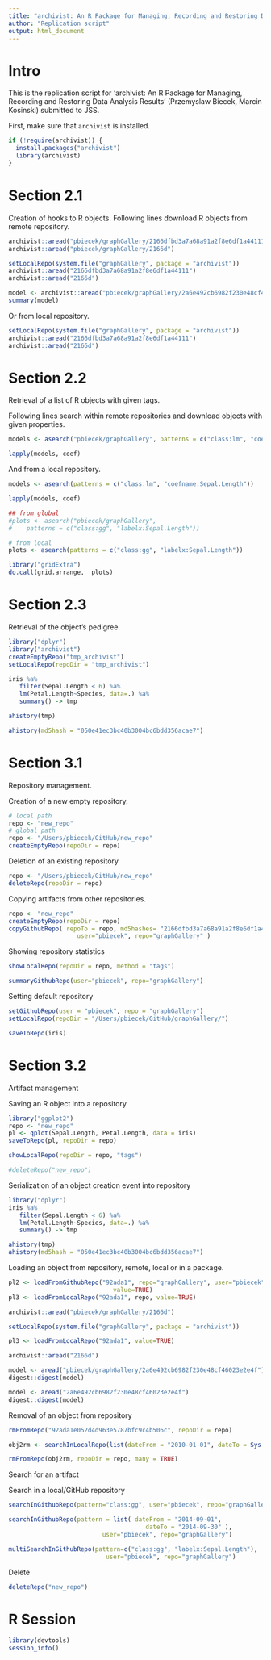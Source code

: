 ```yaml
---
title: "archivist: An R Package for Managing, Recording and Restoring Data Analysis Results"
author: "Replication script"
output: html_document
---
```


# Intro

This is the replication script for 'archivist: An R Package for Managing, Recording and Restoring Data Analysis Results' (Przemyslaw Biecek, Marcin Kosinski) submitted to JSS. 

First, make sure that `archivist` is installed.

```r
if (!require(archivist)) {
  install.packages("archivist")
  library(archivist)
}
```

# Section 2.1

Creation of hooks to R objects.
Following lines download R objects from remote repository.

```r
archivist::aread("pbiecek/graphGallery/2166dfbd3a7a68a91a2f8e6df1a44111")
archivist::aread("pbiecek/graphGallery/2166d")

setLocalRepo(system.file("graphGallery", package = "archivist"))
archivist::aread("2166dfbd3a7a68a91a2f8e6df1a44111")
archivist::aread("2166d")

model <- archivist::aread("pbiecek/graphGallery/2a6e492cb6982f230e48cf46023e2e4f")
summary(model)
```

Or from local repository.

```r
setLocalRepo(system.file("graphGallery", package = "archivist"))
archivist::aread("2166dfbd3a7a68a91a2f8e6df1a44111")
archivist::aread("2166d")
```



# Section 2.2

Retrieval of a list of R objects with given tags.

Following lines search within remote repositories and download objects with given properties.

```r
models <- asearch("pbiecek/graphGallery", patterns = c("class:lm", "coefname:Sepal.Length"))

lapply(models, coef)
```

And from a local repository.

```r
models <- asearch(patterns = c("class:lm", "coefname:Sepal.Length"))

lapply(models, coef)
```

```r
## from global
#plots <- asearch("pbiecek/graphGallery", 
#    patterns = c("class:gg", "labelx:Sepal.Length"))

# from local
plots <- asearch(patterns = c("class:gg", "labelx:Sepal.Length"))

library("gridExtra")
do.call(grid.arrange,  plots)
```

# Section 2.3

Retrieval of the object's pedigree.


```r
library("dplyr")
library("archivist")
createEmptyRepo("tmp_archivist")
setLocalRepo(repoDir = "tmp_archivist")

iris %a%
   filter(Sepal.Length < 6) %a%
   lm(Petal.Length~Species, data=.) %a%
   summary() -> tmp

ahistory(tmp)

ahistory(md5hash = "050e41ec3bc40b3004bc6bdd356acae7")
```

# Section 3.1

Repository management.

Creation of a new empty repository.

```r
# local path
repo <- "new_repo"
# global path
repo <- "/Users/pbiecek/GitHub/new_repo"
createEmptyRepo(repoDir = repo)
```

Deletion of an existing repository


```r
repo <- "/Users/pbiecek/GitHub/new_repo"
deleteRepo(repoDir = repo)
```


Copying artifacts from other repositories.

```r
repo <- "new_repo"
createEmptyRepo(repoDir = repo)
copyGithubRepo( repoTo = repo, md5hashes= "2166dfbd3a7a68a91a2f8e6df1a44111", 
                   user="pbiecek", repo="graphGallery" )
```

Showing repository statistics


```r
showLocalRepo(repoDir = repo, method = "tags")
```

```r
summaryGithubRepo(user="pbiecek", repo="graphGallery") 
```

Setting default repository

```r
setGithubRepo(user = "pbiecek", repo = "graphGallery")
setLocalRepo(repoDir = "/Users/pbiecek/GitHub/graphGallery/")

saveToRepo(iris)
```


# Section 3.2

Artifact management

Saving an R object into a repository

```r
library("ggplot2")
repo <- "new_repo"
pl <- qplot(Sepal.Length, Petal.Length, data = iris)
saveToRepo(pl, repoDir = repo)

showLocalRepo(repoDir = repo, "tags")

#deleteRepo("new_repo")
```


Serialization of an object creation event into repository

```r
library("dplyr")
iris %a%
   filter(Sepal.Length < 6) %a%
   lm(Petal.Length~Species, data=.) %a%
   summary() -> tmp

ahistory(tmp)
ahistory(md5hash = "050e41ec3bc40b3004bc6bdd356acae7")
```

Loading an object from repository, remote, local or in a package.

```r
pl2 <- loadFromGithubRepo("92ada1", repo="graphGallery", user="pbiecek", 
                             value=TRUE)
pl3 <- loadFromLocalRepo("92ada1", repo, value=TRUE)

archivist::aread("pbiecek/graphGallery/2166d")

setLocalRepo(system.file("graphGallery", package = "archivist"))

pl3 <- loadFromLocalRepo("92ada1", value=TRUE)

archivist::aread("2166d")
```

```r
model <- aread("pbiecek/graphGallery/2a6e492cb6982f230e48cf46023e2e4f")
digest::digest(model)

model <- aread("2a6e492cb6982f230e48cf46023e2e4f")
digest::digest(model)
```

Removal of an object from repository

```r
rmFromRepo("92ada1e052d4d963e5787bfc9c4b506c", repoDir = repo)

obj2rm <- searchInLocalRepo(list(dateFrom = "2010-01-01", dateTo = Sys.Date()-30), repoDir = repo)

rmFromRepo(obj2rm, repoDir = repo, many = TRUE)
```

Search for an artifact

Search in a local/GitHub repository

```r
searchInGithubRepo(pattern="class:gg", user="pbiecek", repo="graphGallery")

searchInGithubRepo(pattern = list( dateFrom = "2014-09-01", 
                                      dateTo = "2014-09-30" ),
                          user="pbiecek", repo="graphGallery")

multiSearchInGithubRepo(pattern=c("class:gg", "labelx:Sepal.Length"),
                           user="pbiecek", repo="graphGallery")	
```

Delete

```r
deleteRepo("new_repo")
```


# R Session

```r
library(devtools)
session_info()
```


